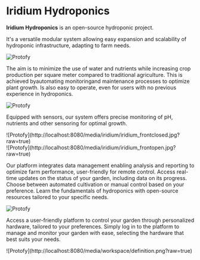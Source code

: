 # Iridium Hydroponics

**Iridium Hydroponics** is an open-source hydroponic project.

It's a versatile modular system allowing easy expansion and scalability of hydroponic infrastructure, adapting to farm needs.

![Protofy](http://localhost:8080/media/iridium/iridium1.jpg?raw=true)

The aim is to minimize the use of water and nutrients while increasing crop production per square meter compared to traditional agriculture. This is achieved byautomating monitoringand maintenance processes to optimize plant growth. Is also easy to operate, even for users with no previous experience in hydroponics.

![Protofy](http://localhost:8080/media/iridium/closeup.jpg?raw=true)

Equipped with sensors, our system offers precise monitoring of pH, nutrients and other sensoring for optimal growth.
<div style={{marginTop: "10px", marginBottom: "10px", display:"flex", flexDirection:"row", gap:"10px"}}>
<div>
![Protofy](http://localhost:8080/media/iridium/iridium_frontclosed.jpg?raw=true)
</div>
<div>
![Protofy](http://localhost:8080/media/iridium/iridium_frontopen.jpg?raw=true)
</div>
</div>

Our platform integrates data management enabling analysis and reporting to optimize farm performance, user-friendly for remote control. Access real-time updates on the status of your garden, including data on its progress. Choose between automated cultivation or manual control based on your preference. Learn the fundamentals of hydroponics with open-source resources tailored to your specific needs.

![Protofy](http://localhost:8080/media/workspace/mygardens.jpg?raw=true)

Access a user-friendly platform to control your garden through personalized hardware, tailored to your preferences. Simply log in to the platform to manage and monitor your garden with ease, selecting the hardware that best suits your needs.
<div style={{marginTop: "10px", marginBottom: "50px", width:"400px"}}>
![Protofy](http://localhost:8080/media/workspace/definition.png?raw=true)
</div>